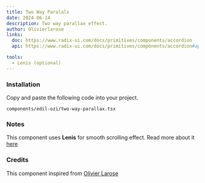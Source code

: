 ```yaml
---
title: Two Way Paralalx
date: 2024-06-14
description: Two way parallax effect.
author: Olivierlarose
links:
  doc: https://www.radix-ui.com/docs/primitives/components/accordion
  api: https://www.radix-ui.com/docs/primitives/components/accordion#api-reference

tools:
  - Lenis (optional)
---
```


<ComponentPreview name="two-way-parallax-demo" />

<Steps>

### Installation

Copy and paste the following code into your project.

```text
components/edil-ozi/two-way-parallax.tsx
```

<ComponentSource name="two-way-parallax" />

</Steps>

### Notes

This component uses **Lenis** for smooth scrolling effect. Read more about it [here](https://github.com/darkroomengineering/lenis/blob/main/packages/react/README.md)

### Credits

This component inspired from [Olivier Larose](https://blog.olivierlarose.com/)
